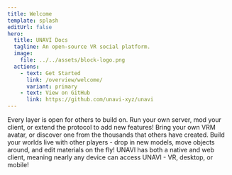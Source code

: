 ```yaml
---
title: Welcome
template: splash
editUrl: false
hero:
  title: UNAVI Docs
  tagline: An open-source VR social platform.
  image:
    file: ../../assets/block-logo.png
  actions:
    - text: Get Started
      link: /overview/welcome/
      variant: primary
    - text: View on GitHub
      link: https://github.com/unavi-xyz/unavi
---
```



<CardGrid>
  <Card title="Open architecture" icon="puzzle">
    Every layer is open for others to build on. Run your own server, mod your
    client, or extend the protocol to add new features!
  </Card>
  <Card title="VRM avatars" icon="star">
    Bring your own VRM avatar, or discover one from the thousands that others have created.
  </Card>
  <Card title="Seamless world creation" icon="pencil">
    Build your worlds live with other players - drop in new models, move
    objects around, and edit materials on the fly!
  </Card>
  <Card title="Cross platform" icon="laptop">
    UNAVI has both a native and web client, meaning nearly any device can access UNAVI - VR, desktop, or mobile!
  </Card>
</CardGrid>
